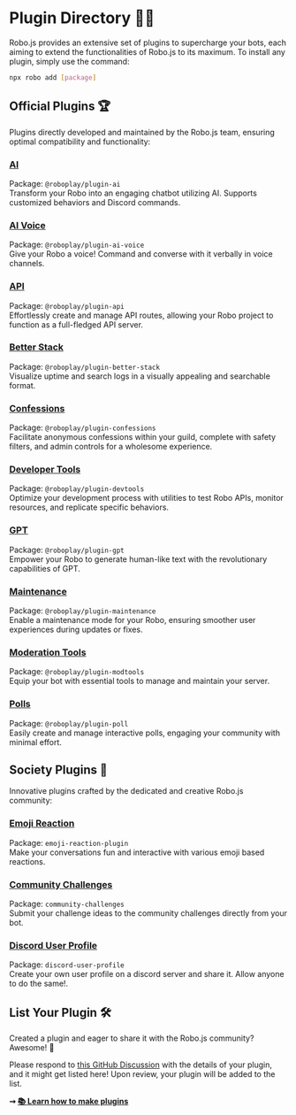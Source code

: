 # Plugin Directory 🤖🔌

Robo.js provides an extensive set of plugins to supercharge your bots, each aiming to extend the functionalities of Robo.js to its maximum. To install any plugin, simply use the command:

```sh /add/
npx robo add [package]
```

## Official Plugins 🏆

Plugins directly developed and maintained by the Robo.js team, ensuring optimal compatibility and functionality:

### [AI](https://github.com/Wave-Play/robo.js/tree/main/packages/plugin-ai)

Package: `@roboplay/plugin-ai`  
Transform your Robo into an engaging chatbot utilizing AI. Supports customized behaviors and Discord commands.

### [AI Voice](https://github.com/Wave-Play/robo.js/tree/main/packages/plugin-ai-voice)

Package: `@roboplay/plugin-ai-voice`  
Give your Robo a voice! Command and converse with it verbally in voice channels.

### [API](https://github.com/Wave-Play/robo.js/tree/main/packages/plugin-api)

Package: `@roboplay/plugin-api`  
Effortlessly create and manage API routes, allowing your Robo project to function as a full-fledged API server.

### [Better Stack](https://github.com/Wave-Play/robo.js/tree/main/packages/plugin-better-stack)

Package: `@roboplay/plugin-better-stack`  
Visualize uptime and search logs in a visually appealing and searchable format.

### [Confessions](https://github.com/Wave-Play/robo.js/tree/main/packages/plugin-confessions)

Package: `@roboplay/plugin-confessions`  
Facilitate anonymous confessions within your guild, complete with safety filters, and admin controls for a wholesome experience.

### [Developer Tools](https://github.com/Wave-Play/robo.js/tree/main/packages/plugin-devtools)

Package: `@roboplay/plugin-devtools`  
Optimize your development process with utilities to test Robo APIs, monitor resources, and replicate specific behaviors.

### [GPT](https://github.com/Wave-Play/robo.js/tree/main/packages/plugin-gpt)

Package: `@roboplay/plugin-gpt`  
Empower your Robo to generate human-like text with the revolutionary capabilities of GPT.

### [Maintenance](https://github.com/Wave-Play/robo.js/tree/main/packages/plugin-maintenance)

Package: `@roboplay/plugin-maintenance`  
Enable a maintenance mode for your Robo, ensuring smoother user experiences during updates or fixes.

### [Moderation Tools](https://github.com/Wave-Play/robo.js/tree/main/packages/plugin-modtools)

Package: `@roboplay/plugin-modtools`  
Equip your bot with essential tools to manage and maintain your server.

### [Polls](https://github.com/Wave-Play/robo.js/tree/main/packages/plugin-poll)

Package: `@roboplay/plugin-poll`  
Easily create and manage interactive polls, engaging your community with minimal effort.

## Society Plugins 🎉

Innovative plugins crafted by the dedicated and creative Robo.js community:

### [Emoji Reaction](https://www.npmjs.com/package/emoji-reaction-plugin)

Package: `emoji-reaction-plugin`  
Make your conversations fun and interactive with various emoji based reactions.

### [Community Challenges](https://www.npmjs.com/package/community-challenges)

Package: `community-challenges`  
Submit your challenge ideas to the community challenges directly from your bot.

### [Discord User Profile](https://www.npmjs.com/package/discord-user-profile)

Package: `discord-user-profile`  
Create your own user profile on a discord server and share it. Allow anyone to do the same!.

## List Your Plugin 🛠️

Created a plugin and eager to share it with the Robo.js community? Awesome! 🌟

Please respond to [this GitHub Discussion](https://github.com/Wave-Play/robo.js/discussions/48) with the details of your plugin, and it might get listed here! Upon review, your plugin will be added to the list.

**➞ [📚 Learn how to make plugins](/docs/advanced/plugins#creating-plugins)**

